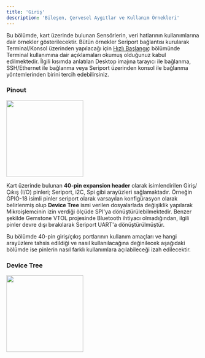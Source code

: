 ```yaml
---
title: 'Giriş'
description: 'Bileşen, Çervesel Aygıtlar ve Kullanım Örnekleri'
---
```


Bu bölümde, kart üzerinde bulunan Sensörlerin, veri hatlarının kullanımlarına dair örnekler gösterilecektir.
Bütün örnekler Seriport bağlantısı kurularak Terminal/Konsol üzerinden yapılacağı için
[Hızlı Başlangıç](../../../quickstart) bölümünde Terminal kullanımına dair açıklamaları okumuş olduğunuz
kabul edilmektedir. İlgili kısımda anlatılan Desktop imajına tarayıcı ile bağlanma, SSH/Ethernet ile bağlanma
veya Seriport üzerinden konsol ile bağlanma yöntemlerinden birini tercih edebilirsiniz.

### Pinout

<Frame caption="Todo: 40-Pin Header ile farklı özelliklerin eklenmesi">
  <img height="200" width="200" src="/images/under-construction.png" />
</Frame>

Kart üzerinde bulunan **40-pin expansion header** olarak isimlendirilen Giriş/Çıkış (I/O) pinleri; Seriport, i2C, Spi
gibi arayüzleri sağlamaktadır. Örneğin GPIO-18 isimli pinler seriport olarak varsayılan konfigürasyon olarak belirlenmiş
olup **Device Tree** ismi verilen dosyalarlada değişiklik yapılarak Mikroişlemcinin izin verdiği ölçüde SPI'ya
dönüştürülebilmektedir. Benzer şekilde Gemstone VTOL projesinde Bluetooth ihtiyacı olmadığından, ilgili pinler devre
dışı bırakılarak Seriport UART'a dönüştürülmüştür.

Bu bölümde 40-pin giriş/çıkış portlarının kullanım amaçları ve hangi arayüzlere tahsis edildiği ve nasıl
kullanılacağına değinilecek aşağıdaki bölümde ise pinlerin nasıl farklı kullanımlara açılabileceği izah edilecektir.

### Device Tree

<Frame caption="Todo: Device Tree">
  <img height="200" width="200" src="/images/under-construction.png" />
</Frame>
